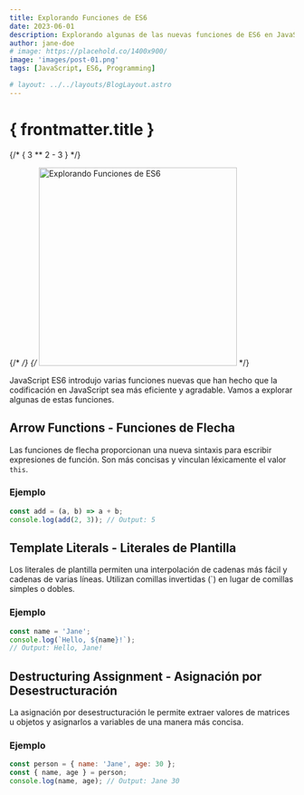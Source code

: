 ```yaml
---
title: Explorando Funciones de ES6
date: 2023-06-01
description: Explorando algunas de las nuevas funciones de ES6 en JavaScript.
author: jane-doe
# image: https://placehold.co/1400x900/
image: 'images/post-01.png'
tags: [JavaScript, ES6, Programming]

# layout: ../../layouts/BlogLayout.astro
---
```


# { frontmatter.title }

{/* { 3 ** 2 - 3 } */}

{/* <!-- Mostrar imagen --> */}
{/* <img src="/assets/images/post-01.png" width="350" alt="Explorando Funciones de ES6" /> */}

JavaScript ES6 introdujo varias funciones nuevas que han hecho que la codificación en JavaScript sea más eficiente y agradable. Vamos a explorar algunas de estas funciones.

## Arrow Functions - Funciones de Flecha

Las funciones de flecha proporcionan una nueva sintaxis para escribir expresiones de función. Son más concisas y vinculan léxicamente el valor `this`.

### Ejemplo

```javascript
const add = (a, b) => a + b;
console.log(add(2, 3)); // Output: 5
```

## Template Literals - Literales de Plantilla

Los literales de plantilla permiten una interpolación de cadenas más fácil y cadenas de varias líneas. Utilizan comillas invertidas (\`) en lugar de comillas simples o dobles.

### Ejemplo

```javascript
const name = 'Jane';
console.log(`Hello, ${name}!`);
// Output: Hello, Jane!
```

## Destructuring Assignment - Asignación por Desestructuración

La asignación por desestructuración le permite extraer valores de matrices u objetos y asignarlos a variables de una manera más concisa.

### Ejemplo

```javascript
const person = { name: 'Jane', age: 30 };
const { name, age } = person;
console.log(name, age); // Output: Jane 30
```

